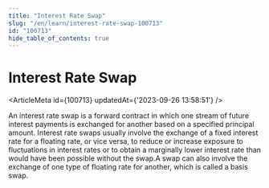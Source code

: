 ```yaml
---
title: "Interest Rate Swap"
slug: "/en/learn/interest-rate-swap-100713"
id: "100713"
hide_table_of_contents: true
---
```



# Interest Rate Swap

<ArticleMeta id={100713} updatedAt={'2023-09-26 13:58:51'} />
<div className='border-solid border-b border-t-0 my-4 border-[var(--ifm-color-gray-300)]' />

An interest rate swap is a forward contract in which one stream of future interest payments is exchanged for another based on a specified principal amount. Interest rate swaps usually involve the exchange of a fixed interest rate for a floating rate, or vice versa, to reduce or increase exposure to fluctuations in interest rates or to obtain a marginally lower interest rate than would have been possible without the swap.A swap can also involve the exchange of one type of floating rate for another, which is called a basis swap.

